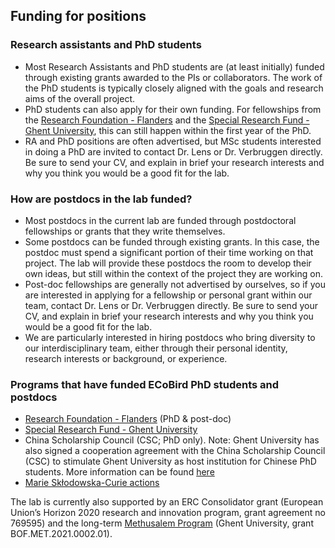 ## Funding for positions 

### Research assistants and PhD students

- Most Research Assistants and PhD students are (at least initially) funded through existing grants awarded to the PIs or collaborators. The work of the PhD students is typically closely aligned with the goals and research aims of the overall project. 
- PhD students can also apply for their own funding. For fellowships from the [Research Foundation - Flanders](https://www.fwo.be/en/fellowships-funding/phd-fellowships/phd-fellowship-fundamental-research/) 
and the [Special Research Fund - Ghent University](https://www.ugent.be/en/research/funding/bof/doc/docen.htm), this can still happen within the first year of the PhD. 
- RA and PhD positions are often advertised, but MSc students interested in doing a PhD are invited to contact Dr. Lens or Dr. Verbruggen directly. 
Be sure to send your CV, and
    explain in brief your research interests and why you think you would
    be a good fit for the lab.


### How are postdocs in the lab funded?

- Most postdocs in the current lab are
    funded through postdoctoral fellowships or grants that they write
    themselves.  
- Some postdocs can be funded
    through existing grants. In this case, the postdoc must spend a significant portion of
    their time working on that project. The lab will provide
    these postdocs the room to develop their own ideas, but still within the context of the project they are working on.
- Post-doc fellowships are generally not advertised by ourselves, so if you are interested in applying for a fellowship or personal grant within our team, contact Dr. Lens or Dr. Verbruggen directly. Be sure to send your CV, and
    explain in brief your research interests and why you think you would
    be a good fit for the lab.
- We are particularly
    interested in hiring postdocs who bring diversity to our interdisciplinary team, either
    through their personal identity, research interests or background, or experience. 
    
    
### Programs that have funded ECoBird PhD students and postdocs

- [Research Foundation - Flanders](https://www.fwo.be/en/) (PhD & post-doc) 
- [Special Research Fund - Ghent University](https://www.ugent.be/en/research/funding/bof/)
- China Scholarship Council (CSC; PhD only). Note: Ghent University has also signed a cooperation agreement with the China Scholarship Council (CSC) to stimulate Ghent University as host institution for Chinese PhD students. More information can be found [here](https://www.ugent.be/en/research/funding/bof/chn)
- [Marie Skłodowska-Curie actions](https://marie-sklodowska-curie-actions.ec.europa.eu)

The lab is currently also supported by an ERC Consolidator grant (European Union’s Horizon 2020 research and innovation program, grant agreement no 769595) and the long-term [Methusalem Program](https://www.ugent.be/en/research/funding/bof/methusalem) (Ghent University, grant BOF.MET.2021.0002.01).
